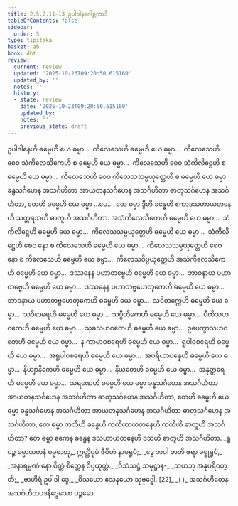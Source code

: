 ```yaml
---
title: 2.5.2.11–13 ဥပါဒါနဂေါစ္ဆကာဒိ
tableOfContents: false
sidebar:
  order: 5
type: tipitaka
basket: ab
book: dht
review:
  current: review
  updated: '2025-10-23T09:20:50.615160'
  updated_by: ''
  notes: ''
  history:
  - state: review
    date: '2025-10-23T09:20:50.615160'
    updated_by: ''
    notes: ''
    previous_state: draft
---
```



<ReviewStatus review={frontmatter.review} showDetails={true} />

<HypothesisAnnotation frontmatter={frontmatter} />

<DynamicBreadcrumb />

<Division number="226" book="dht" e="ch" v="31" p="41">

<Paragraph number="300" book="dht">
ဥပါဒါနေဟိ ဓမ္မေဟိ ယေ ဓမ္မာ…  ကိလေသေဟိ ဓမ္မေဟိ ယေ ဓမ္မာ…  ကိလေသေဟိ စေဝ သံကိလေသိကေဟိ စ ဓမ္မေဟိ ယေ ဓမ္မာ…  ကိလေသေဟိ စေဝ သံကိလိဋ္ဌေဟိ စ ဓမ္မေဟိ ယေ ဓမ္မာ…  ကိလေသေဟိ စေဝ ကိလေသသမ္ပယုတ္တေဟိ စ ဓမ္မေဟိ ယေ ဓမ္မာ ခန္ဓသင်္ဂဟေန အသင်္ဂဟိတာ အာယတနသင်္ဂဟေန အသင်္ဂဟိတာ ဓာတုသင်္ဂဟေန အသင်္ဂဟိတာ, တေဟိ ဓမ္မေဟိ ယေ ဓမ္မာ …ပေ…  တေ ဓမ္မာ ဒွီဟိ ခန္ဓေဟိ ဧကာဒသဟာယတနေဟိ သတ္တရသဟိ ဓာတူဟိ အသင်္ဂဟိတာ.
</Paragraph>

</Division>
<Division number="227" book="dht" e="ch" v="31" p="42">

<Paragraph number="301" book="dht">
အသံကိလေသိကေဟိ ဓမ္မေဟိ ယေ ဓမ္မာ…  သံကိလိဋ္ဌေဟိ ဓမ္မေဟိ ယေ ဓမ္မာ…  ကိလေသသမ္ပယုတ္တေဟိ ဓမ္မေဟိ ယေ ဓမ္မာ…  သံကိလိဋ္ဌေဟိ စေဝ နော စ ကိလေသေဟိ ဓမ္မေဟိ ယေ ဓမ္မာ…  ကိလေသသမ္ပယုတ္တေဟိ စေဝ နော စ ကိလေသေဟိ ဓမ္မေဟိ ယေ ဓမ္မာ…  ကိလေသဝိပ္ပယုတ္တေဟိ အသံကိလေသိကေဟိ ဓမ္မေဟိ ယေ ဓမ္မာ…  ဒဿနေန ပဟာတဗ္ဗေဟိ ဓမ္မေဟိ ယေ ဓမ္မာ…  ဘာဝနာယ ပဟာတဗ္ဗေဟိ ဓမ္မေဟိ ယေ ဓမ္မာ…  ဒဿနေန ပဟာတဗ္ဗဟေတုကေဟိ ဓမ္မေဟိ ယေ ဓမ္မာ…  ဘာဝနာယ ပဟာတဗ္ဗဟေတုကေဟိ ဓမ္မေဟိ ယေ ဓမ္မာ…  သဝိတက္ကေဟိ ဓမ္မေဟိ ယေ ဓမ္မာ…  သဝိစာရေဟိ ဓမ္မေဟိ ယေ ဓမ္မာ…  သပ္ပီတိကေဟိ ဓမ္မေဟိ ယေ ဓမ္မာ…  ပီတိသဟဂတေဟိ ဓမ္မေဟိ ယေ ဓမ္မာ…  သုခသဟဂတေဟိ ဓမ္မေဟိ ယေ ဓမ္မာ…  ဥပေက္ခာသဟဂတေဟိ ဓမ္မေဟိ ယေ ဓမ္မာ…  န ကာမာဝစရေဟိ ဓမ္မေဟိ ယေ ဓမ္မာ…  ရူပါဝစရေဟိ ဓမ္မေဟိ ယေ ဓမ္မာ…  အရူပါဝစရေဟိ ဓမ္မေဟိ ယေ ဓမ္မာ…  အပရိယာပန္နေဟိ ဓမ္မေဟိ ယေ ဓမ္မာ…  နိယျာနိကေဟိ ဓမ္မေဟိ ယေ ဓမ္မာ…  နိယတေဟိ ဓမ္မေဟိ ယေ ဓမ္မာ…  အနုတ္တရေဟိ ဓမ္မေဟိ ယေ ဓမ္မာ…  သရဏေဟိ ဓမ္မေဟိ ယေ ဓမ္မာ ခန္ဓသင်္ဂဟေန အသင်္ဂဟိတာ အာယတနသင်္ဂဟေန အသင်္ဂဟိတာ ဓာတုသင်္ဂဟေန အသင်္ဂဟိတာ, တေဟိ ဓမ္မေဟိ ယေ ဓမ္မာ ခန္ဓသင်္ဂဟေန အသင်္ဂဟိတာ အာယတနသင်္ဂဟေန အသင်္ဂဟိတာ ဓာတုသင်္ဂဟေန အသင်္ဂဟိတာ, တေ ဓမ္မာ ကတိဟိ ခန္ဓေဟိ ကတိဟာယတနေဟိ ကတိဟိ ဓာတူဟိ အသင်္ဂဟိတာ? တေ ဓမ္မာ ဧကေန ခန္ဓေန ဒသဟာယတနေဟိ ဒသဟိ ဓာတူဟိ အသင်္ဂဟိတာ.
</Paragraph>

<Paragraph number="302" type="verses" book="dht">
_ရူပဉ္စ ဓမ္မာယတနံ ဓမ္မဓာတု,_  
ဣတ္ထိပုမံ ဇီဝိတံ နာမရူပံ;_  
_ဒွေ ဘဝါ ဇာတိ ဇရာ မစ္စုရူပံ,_  
_အနာရမ္မဏံ နော စိတ္တံ စိတ္တေန ဝိပ္ပယုတ္တံ._  

</Paragraph>

<Paragraph number="303" type="verses" book="dht">
_ဝိသံသဋ္ဌံ သမုဋ္ဌာန-_  
_သဟဘု အနုပရိဝတ္တိ;_  
_ဗာဟိရံ ဥပါဒါ ဒွေ,_  
_ဝိသယော ဧသနယော သုဗုဒ္ဓေါ. [22]_  
_( )_  


</Paragraph>
</Division>

<Paragraph number="304" type="center" book="dht">
အသင်္ဂဟိတေန အသင်္ဂဟိတပဒနိဒ္ဒေသော ပဉ္စမော.
</Paragraph>